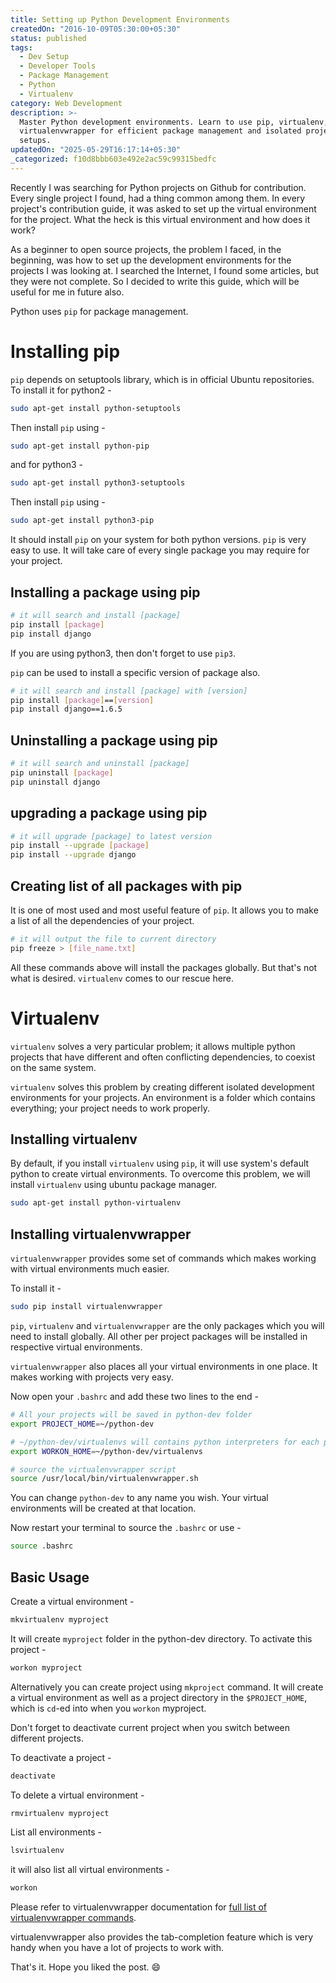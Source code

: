 ```yaml
---
title: Setting up Python Development Environments
createdOn: "2016-10-09T05:30:00+05:30"
status: published
tags:
  - Dev Setup
  - Developer Tools
  - Package Management
  - Python
  - Virtualenv
category: Web Development
description: >-
  Master Python development environments. Learn to use pip, virtualenv, and
  virtualenvwrapper for efficient package management and isolated project
  setups.
updatedOn: "2025-05-29T16:17:14+05:30"
_categorized: f10d8bbb603e492e2ac59c99315bedfc
---
```


Recently I was searching for Python projects on Github for contribution. Every
single project I found, had a thing common among them. In every project's
contribution guide, it was asked to set up the virtual environment for the
project. What the heck is this virtual environment and how does it work?

As a beginner to open source projects, the problem I faced, in the beginning,
was how to set up the development environments for the projects I was looking
at. I searched the Internet, I found some articles, but they were not complete.
So I decided to write this guide, which will be useful for me in future also.

Python uses `pip` for package management.

# Installing pip

`pip` depends on setuptools library, which is in official Ubuntu repositories.
To install it for python2 -

```sh
sudo apt-get install python-setuptools
```

Then install `pip` using -

```sh
sudo apt-get install python-pip
```

and for python3 -

```sh
sudo apt-get install python3-setuptools
```

Then install `pip` using -

```sh
sudo apt-get install python3-pip
```

It should install `pip` on your system for both python versions. `pip` is very
easy to use. It will take care of every single package you may require for your
project.

## Installing a package using pip

```sh
# it will search and install [package]
pip install [package]
pip install django
```

If you are using python3, then don't forget to use `pip3`.

`pip` can be used to install a specific version of package also.

```sh
# it will search and install [package] with [version]
pip install [package]==[version]
pip install django==1.6.5
```

## Uninstalling a package using pip

```sh
# it will search and uninstall [package]
pip uninstall [package]
pip uninstall django
```

## upgrading a package using pip

```sh
# it will upgrade [package] to latest version
pip install --upgrade [package]
pip install --upgrade django
```

## Creating list of all packages with pip

It is one of most used and most useful feature of `pip`. It allows you to make a
list of all the dependencies of your project.

```sh
# it will output the file to current directory
pip freeze > [file_name.txt]
```

All these commands above will install the packages globally. But that's not what
is desired. `virtualenv` comes to our rescue here.

# Virtualenv

`virtualenv` solves a very particular problem; it allows multiple python
projects that have different and often conflicting dependencies, to coexist on
the same system.

`virtualenv` solves this problem by creating different isolated development
environments for your projects. An environment is a folder which contains
everything; your project needs to work properly.

## Installing virtualenv

By default, if you install `virtualenv` using `pip`, it will use system's
default python to create virtual environments. To overcome this problem, we will
install `virtualenv` using ubuntu package manager.

```sh
sudo apt-get install python-virtualenv
```

## Installing virtualenvwrapper

`virtualenvwrapper` provides some set of commands which makes working with
virtual environments much easier.

To install it -

```sh
sudo pip install virtualenvwrapper
```

`pip`, `virtualenv` and `virtualenvwrapper` are the only packages which you will
need to install globally. All other per project packages will be installed in
respective virtual environments.

`virtualenvwrapper` also places all your virtual environments in one place. It
makes working with projects very easy.

Now open your `.bashrc` and add these two lines to the end -

```sh
# All your projects will be saved in python-dev folder
export PROJECT_HOME=~/python-dev

# ~/python-dev/virtualenvs will contains python interpreters for each project.
export WORKON_HOME=~/python-dev/virtualenvs

# source the virtualenvwrapper script
source /usr/local/bin/virtualenvwrapper.sh
```

You can change `python-dev` to any name you wish. Your virtual environments will
be created at that location.

Now restart your terminal to source the `.bashrc` or use -

```sh
source .bashrc
```

## Basic Usage

Create a virtual environment -

```sh
mkvirtualenv myproject
```

It will create `myproject` folder in the python-dev directory. To activate this
project -

```sh
workon myproject
```

Alternatively you can create project using `mkproject` command. It will create a
virtual environment as well as a project directory in the `$PROJECT_HOME`, which
is `cd`-ed into when you `workon` myproject.

Don't forget to deactivate current project when you switch between different
projects.

To deactivate a project -

```sh
deactivate
```

To delete a virtual environment -

```sh
rmvirtualenv myproject
```

List all environments -

```sh
lsvirtualenv
```

it will also list all virtual environments -

```sh
workon
```

Please refer to virtualenvwrapper documentation for
[full list of virtualenvwrapper commands](https://virtualenvwrapper.readthedocs.io/en/latest/command_ref.html).

virtualenvwrapper also provides the tab-completion feature which is very handy
when you have a lot of projects to work with.

That's it. Hope you liked the post. 😄
